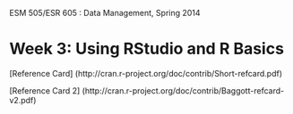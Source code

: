 ESM 505/ESR 605 : Data Management, Spring 2014

Week 3: Using RStudio and R Basics 
====================

[Reference Card] (http://cran.r-project.org/doc/contrib/Short-refcard.pdf)

[Reference Card 2] (http://cran.r-project.org/doc/contrib/Baggott-refcard-v2.pdf)